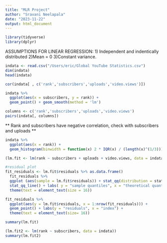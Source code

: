 ```yaml
---
title: "MLR Project"
author: "Sravani Neelapala"
date: "2023-11-22"
output: html_document
---
```


```r
library(tidyverse)
library(dplyr)
```

ASSUMPTIONS FOR LINEAR REGRESSION:
1) Independent and indentically distributed
2)Mean = 0
3)Constant variance.


```r
indata <- read.csv("/Users/eric/Global YouTube Statistics.csv")
dim(indata)
head(indata)
```

```r
cor(indata[ , c('rank','subscribers','uploads','video.views')])
```

```r
indata %>% 
  ggplot(aes(x = subscribers, y = rank)) +
  geom_point() + geom_smooth(method = 'lm')
```
```r
columns <- c('rank','subscribers','uploads','video.views')
pairs(indata[, columns])
```

** Rank and subscribers have negative correlation, check with subscribers and uploads **

```r
indata %>%
  ggplot(aes(x = rank)) +
  geom_histogram(binwidth = function(x) 2 * IQR(x) / (length(x)^(1/3)))
```

```r
(lm.fit <- lm(rank ~ subscribers + uploads + video.views, data = indata))

```


```r
#residual plot
fit_residuals <- lm.fit$residuals %>% as.data.frame()
  fit_residuals %>%
  ggplot (aes(sample = lm.fit$residuals)) + stat_qq(distribution = stats :: qnorm) +
  stat_qq_line() + labs( y = "sample quantiles", x = "theoretical quantiles")  +
  theme(text = element_text(size = 16))  

```

```r
fit_residuals %>%
  ggplot(aes(y = lm.fit$residuals, x = 1:nrow(fit_residuals))) +
  geom_point() + labs(y = "residuals", x = "index") +
  theme(text = element_text(size= 16))
```

```r
summary(lm.fit)
```


```r
(lm.fit2 <- lm(rank ~ subscribers, data = indata))
summary(lm.fit2)
```










